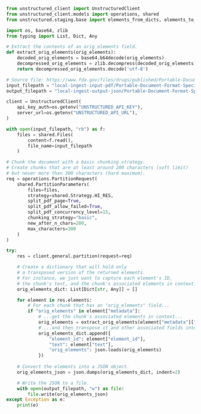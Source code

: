 ```python
from unstructured_client import UnstructuredClient
from unstructured_client.models import operations, shared
from unstructured.staging.base import elements_from_dicts, elements_to_json

import os, base64, zlib
from typing import List, Dict, Any

# Extract the contents of an orig_elements field.
def extract_orig_elements(orig_elements):
    decoded_orig_elements = base64.b64decode(orig_elements)
    decompressed_orig_elements = zlib.decompress(decoded_orig_elements)
    return decompressed_orig_elements.decode('utf-8')

# Source file: https://www.fda.gov/files/drugs/published/Portable-Document-Format-Specifications.pdf
input_filepath = "local-ingest-input-pdf/Portable-Document-Format-Specifications.pdf"
output_filepath = "local-ingest-output-json/Portable-Document-Format-Specifications.json"

client = UnstructuredClient(
    api_key_auth=os.getenv("UNSTRUCTURED_API_KEY"),
    server_url=os.getenv("UNSTRUCTURED_API_URL"),
)

with open(input_filepath, "rb") as f:
    files = shared.Files(
        content=f.read(),
        file_name=input_filepath
    )

# Chunk the document with a basic chunking strategy.
# Create chunks that are at least around 200 characters (soft limit)
# but never more than 300 characters (hard maximum).
req = operations.PartitionRequest(
    shared.PartitionParameters(
        files=files,
        strategy=shared.Strategy.HI_RES,
        split_pdf_page=True,
        split_pdf_allow_failed=True,
        split_pdf_concurrency_level=15,
        chunking_strategy="basic",
        new_after_n_chars=200,
        max_characters=300
    )
)

try:
    res = client.general.partition(request=req)

    # Create a dictionary that will hold only
    # a transposed version of the returned elements. 
    # For instance, we just want to capture each element's ID,
    # the chunk's text, and the chunk's associated elements in context.
    orig_elements_dict: List[Dict[str, Any]] = []

    for element in res.elements:
        # For each chunk that has an "orig_elements" field...
        if "orig_elements" in element["metadata"]:
            # ...get the chunk's associated elements in context...
            orig_elements = extract_orig_elements(element["metadata"]["orig_elements"])
            # ...and then transpose it and other associated fields into a separate dictionary.
            orig_elements_dict.append({
                "element_id": element["element_id"],
                "text": element["text"],
                "orig_elements": json.loads(orig_elements)
            })
    
    # Convert the elements into a JSON object.
    orig_elements_json = json.dumps(orig_elements_dict, indent=2)

    # Write the JSON to a file.
    with open(output_filepath, "w") as file:
        file.write(orig_elements_json)
except Exception as e:
    print(e)
```